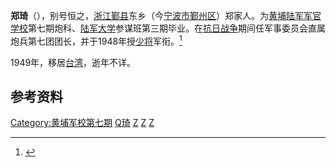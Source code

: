 '''郑琦'''（{{bd|1907年||?||}}），别号恒之，[[浙江|浙江]][[鄞县|鄞县]]东乡（今[[宁波市|宁波市]][[鄞州区|鄞州区]]）郑家人。为[[黄埔陆军军官学校|黄埔陆军军官学校]]第七期炮科、[[陆军大学|陆军大学]]参谋班第三期毕业。在[[抗日战争|抗日战争]]期间任军事委员会直属炮兵第七团团长，并于1948年授[[少将|少将]]军衔。<ref>{{cite book|language = zh-hans|author=刘国铭  |title=《中国国民党百年人物全书》 |year=2005 |publisher=团结出版社 |page=p1437|location=北京东城区 |isbn=7802140390 }}</ref>

1949年，移居[[台湾|台湾]]，逝年不详。
==参考资料==
{{reflist}}
{{DEFAULTSORT:Zheng郑}}
[[Category:黄埔军校第七期|Category:黄埔军校第七期]]
[[Category:郑姓|Q琦]]
[[Category:鄞县人|Z]]
[[Category:宁波人|Z]]
[[Category:台灣戰後寧波移民|Z]]